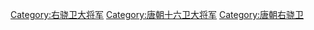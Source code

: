 [[Category:右骁卫大将军|Category:右骁卫大将军]]
[[Category:唐朝十六卫大将军|Category:唐朝十六卫大将军]]
[[Category:唐朝右骁卫|Category:唐朝右骁卫]]